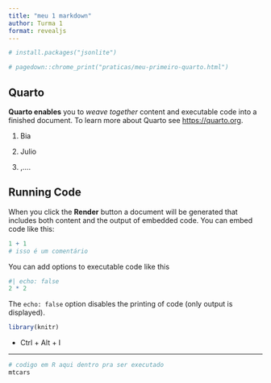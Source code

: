 ```yaml
---
title: "meu 1 markdown"
author: Turma 1
format: revealjs
---
```


```r
# install.packages("jsonlite")
```


```r
# pagedown::chrome_print("praticas/meu-primeiro-quarto.html")
```



## Quarto

**Quarto enables** you to *weave together* content and executable code into a finished document. To learn more about Quarto see <https://quarto.org>.

1.  Bia

2.  Julio

3.  ,....

## Running Code

When you click the **Render** button a document will be generated that includes both content and the output of embedded code. You can embed code like this:

```r
1 + 1
# isso é um comentário
```

You can add options to executable code like this

```r
#| echo: false
2 * 2
```

The `echo: false` option disables the printing of code (only output is displayed).

```r
library(knitr)
```

-   Ctrl + Alt + I

---

```r
# codigo em R aqui dentro pra ser executado
mtcars
```
